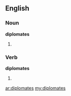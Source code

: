 ==English==

===Noun===
'''diplomates'''

#{{plural of|diplomate}}

===Verb===
'''diplomates'''

# {{third-person singular of|diplomate}}

[[ar:diplomates]]
[[my:diplomates]]